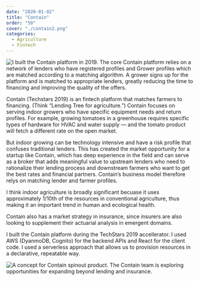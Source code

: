 ```yaml
---
date: "2020-01-02"
title: "Contain"
order: "50"
cover: "./contain2.png"
categories:
  - Agriculture
  - Fintech
---
```


![I built the Contain platform in 2019. The core Contain platform relies on a network of lenders who have registered profiles and Grower profiles which are matched according to a matching algorithm. A grower signs up for the platform and is matched to appropriate lenders, greatly reducing the time to financing and improving the quality of the offers. ](contain2.png)


Contain (Techstars 2019) is an fintech platform that matches farmers to financing. (Think “Lending Tree for agriculture.”) Contain focuses on serving indoor growers who have specific equipment needs and return profiles. For example, growing tomatoes in a greenhouse requires specific types of hardware for HVAC and water supply — and the tomato product will fetch a different rate on the open market. 

But indoor growing can be technology intensive and have a risk profile that confuses traditional lenders. This has created the market opportunity for a startup like Contain, which has deep experience in the field and can serve as a broker that adds meaningful value to upstream lenders who need to rationalize their lending process and downstream farmers who want to get the best rates and financial partners. Contain’s business model therefore relys on matching lender and farmer profiles. 

I think indoor agriculture is broadly significant becuase it uses approximately 1/10th of the resources in conventional agriculture, thus making it an important trend in human and ecological health. 

Contain also has a market strategy in insurance, since insurers are also looking to supplement their actuarial analysis in emergent domains.

I built the Contain platform during the TechStars 2019 accellerator. I used AWS (DyanmoDB, Cognito) for the backend APIs and React for the client code. I used a serverless approach that allows us to provision resources in a declarative, repeatable way.

![A concept for Contain spinout product. The Contain team is exploring opportunities for expanding beyond lending and insurance.](contain.png)